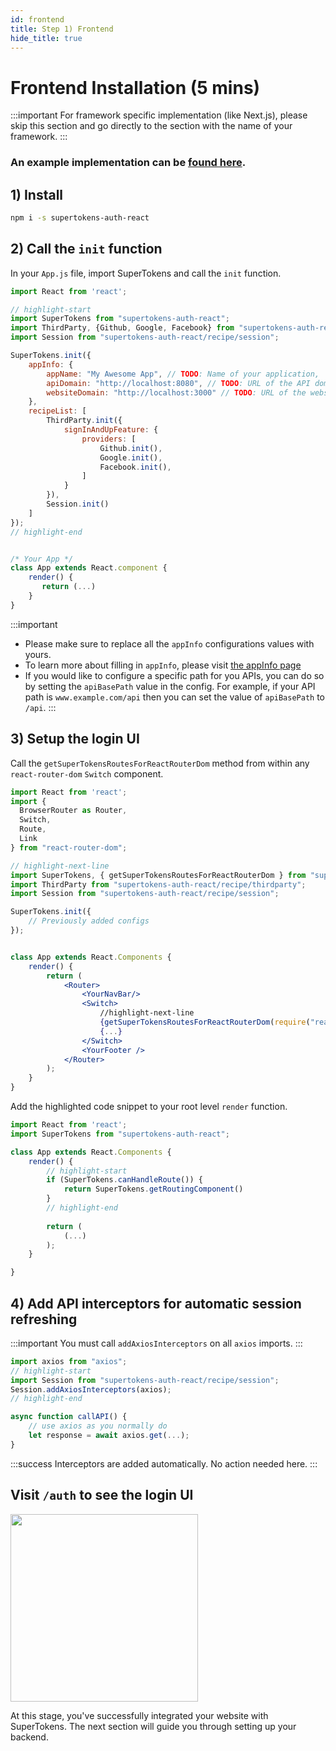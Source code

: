 ```yaml
---
id: frontend
title: Step 1) Frontend
hide_title: true
---
```



# Frontend Installation (5 mins)

:::important
For framework specific implementation (like Next.js), please skip this section and go directly to the section with the name of your framework. 
:::

### An example implementation can be [found here](https://github.com/supertokens/supertokens-auth-react/blob/master/examples/with-thirdparty/src/App.js).

## 1) Install

<FrontendSDKTabs>
<TabItem value="reactjs">

```bash
npm i -s supertokens-auth-react
```
</TabItem>
</FrontendSDKTabs>

## 2) Call the `init` function

In your `App.js` file, import SuperTokens and call the `init` function. 

<FrontendSDKTabs>
<TabItem value="reactjs">

```jsx
import React from 'react';

// highlight-start
import SuperTokens from "supertokens-auth-react";
import ThirdParty, {Github, Google, Facebook} from "supertokens-auth-react/recipe/thirdparty";
import Session from "supertokens-auth-react/recipe/session";

SuperTokens.init({
    appInfo: {
        appName: "My Awesome App", // TODO: Name of your application,
        apiDomain: "http://localhost:8080", // TODO: URL of the API domain, without any path,
        websiteDomain: "http://localhost:3000" // TODO: URL of the website domain, without any path,
    },
    recipeList: [
        ThirdParty.init({
            signInAndUpFeature: {
                providers: [
                    Github.init(),
                    Google.init(),
                    Facebook.init(),
                ]
            }
        }),
        Session.init()
    ]
});
// highlight-end


/* Your App */
class App extends React.component {
    render() {
       return (...)
    }
}
```
</TabItem>
</FrontendSDKTabs>


:::important
- Please make sure to replace all the `appInfo` configurations values with yours.
- To learn more about filling in `appInfo`, please visit [the appInfo page](../appinfo)
- If you would like to configure a specific path for you APIs, you can do so by setting the `apiBasePath` value in the config. For example, if your API path is `www.example.com/api` then you can set the value of `apiBasePath` to `/api`.
:::


## 3) Setup the login UI

<FrontendSDKTabs>
<TabItem value="reactjs">

<Question
    question="Do you use react-router-dom?">
<Answer title="Yes">

Call the `getSuperTokensRoutesForReactRouterDom` method from within any `react-router-dom` `Switch` component.

```jsx
import React from 'react';
import {
  BrowserRouter as Router,
  Switch,
  Route,
  Link
} from "react-router-dom";

// highlight-next-line
import SuperTokens, { getSuperTokensRoutesForReactRouterDom } from "supertokens-auth-react"; 
import ThirdParty from "supertokens-auth-react/recipe/thirdparty";
import Session from "supertokens-auth-react/recipe/session";

SuperTokens.init({
    // Previously added configs
});


class App extends React.Components {
    render() {
        return (
            <Router>
                <YourNavBar/>
                <Switch>
                    //highlight-next-line
                    {getSuperTokensRoutesForReactRouterDom(require("react-router-dom"))}
                    {...}
                </Switch>
                <YourFooter />
            </Router>
        );
    }
}
```

</Answer>
<Answer title="No">

Add the highlighted code snippet to your root level `render` function.

```jsx
import React from 'react';
import SuperTokens from "supertokens-auth-react";

class App extends React.Components {
    render() {
        // highlight-start
        if (SuperTokens.canHandleRoute()) {
            return SuperTokens.getRoutingComponent()
        }
        // highlight-end
        
        return (
            (...)
        );
    }

}
```

</Answer>
</Question>
</TabItem>
</FrontendSDKTabs>

## 4) Add API interceptors for automatic session refreshing

<Question
    question="Do you use axios on your frontend?">
<Answer title="Yes">

:::important
You must call `addAxiosInterceptors` on all `axios` imports.
:::

<FrontendSDKTabs>
<TabItem value="reactjs">

```jsx
import axios from "axios";
// highlight-start
import Session from "supertokens-auth-react/recipe/session";
Session.addAxiosInterceptors(axios);
// highlight-end

async function callAPI() {
    // use axios as you normally do
    let response = await axios.get(...);
}
```

</TabItem>
</FrontendSDKTabs>

</Answer>
<Answer title="No">

:::success
Interceptors are added automatically. No action needed here.
:::

</Answer>
</Question>

## Visit `/auth` to see the login UI

<img width="300px" src="/img/thirdparty/signup-light.png" />

At this stage, you've successfully integrated your website with SuperTokens. The next section will guide you through setting up your backend.
